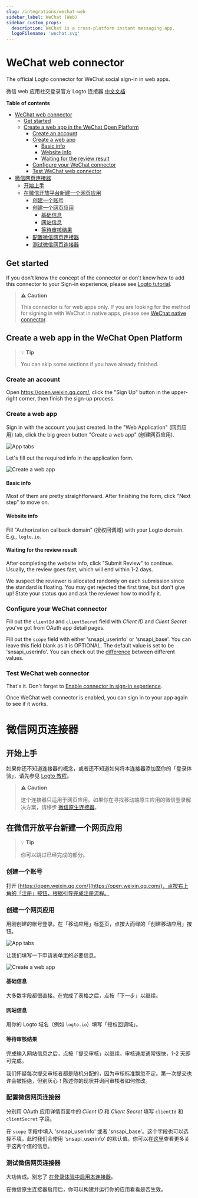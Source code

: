 ```yaml
---
slug: /integrations/wechat-web
sidebar_label: WeChat (Web)
sidebar_custom_props:
  description: WeChat is a cross-platform instant messaging app.
  logoFilename: 'wechat.svg'
---
```



<GuideTip />

# WeChat web connector

The official Logto connector for WeChat social sign-in in web apps.

微信 web 应用社交登录官方 Logto 连接器 [中文文档](#微信网页连接器)

**Table of contents**

- [WeChat web connector](#wechat-web-connector)
  - [Get started](#get-started)
  - [Create a web app in the WeChat Open Platform](#create-a-web-app-in-the-wechat-open-platform)
    - [Create an account](#create-an-account)
    - [Create a web app](#create-a-web-app)
      - [Basic info](#basic-info)
      - [Website info](#website-info)
      - [Waiting for the review result](#waiting-for-the-review-result)
    - [Configure your WeChat connector](#configure-your-wechat-connector)
    - [Test WeChat web connector](#test-wechat-web-connector)
- [微信网页连接器](#微信网页连接器)
  - [开始上手](#开始上手)
  - [在微信开放平台新建一个网页应用](#在微信开放平台新建一个网页应用)
    - [创建一个账号](#创建一个账号)
    - [创建一个网页应用](#创建一个网页应用)
      - [基础信息](#基础信息)
      - [网站信息](#网站信息)
      - [等待审核结果](#等待审核结果)
    - [配置微信网页连接器](#配置微信网页连接器)
    - [测试微信网页连接器](#测试微信网页连接器)

## Get started

If you don't know the concept of the connector or don't know how to add this connector to your Sign-in experience, please see [Logto tutorial](https://docs.logto.io/docs/tutorials/get-started/enable-social-sign-in).

> **⚠️ Caution**
>
> This connector is for web apps only. If you are looking for the method for signing in with WeChat in native apps, please see [WeChat native connector](https://github.com/logto-io/logto/tree/master/packages/connectors/connector-wechat-native).

## Create a web app in the WeChat Open Platform

> 💡 **Tip**
>
> You can skip some sections if you have already finished.

### Create an account

Open https://open.weixin.qq.com/, click the "Sign Up" button in the upper-right corner, then finish the sign-up process.

### Create a web app

Sign in with the account you just created. In the "Web Application" (网页应用) tab, click the big green button "Create a web app" (创建网页应用).

![App tabs](./assets/app-tabs.png)

Let's fill out the required info in the application form.

![Create a web app](./assets/create-web-app.png)

#### Basic info

Most of them are pretty straightforward. After finishing the form, click "Next step" to move on.

#### Website info

Fill "Authorization callback domain" (授权回调域) with your Logto domain. E.g., `logto.io`.

#### Waiting for the review result

After completing the website info, click "Submit Review" to continue. Usually, the review goes fast, which will end within 1-2 days.

We suspect the reviewer is allocated randomly on each submission since the standard is floating. You may get rejected the first time, but don't give up! State your status quo and ask the reviewer how to modify it.

### Configure your WeChat connector

Fill out the `clientId` and `clientSecret` field with _Client ID_ and _Client Secret_ you've got from OAuth app detail pages.

Fill out the `scope` field with either 'snsapi_userinfo' or 'snsapi_base'. You can leave this field blank as it is OPTIONAL. The default value is set to be 'snsapi_userinfo'. You can check out the [difference](https://developers.weixin.qq.com/doc/offiaccount/OA_Web_Apps/Wechat_webpage_authorization.html) between different values.

### Test WeChat web connector

That's it. Don't forget to [Enable connector in sign-in experience](https://docs.logto.io/docs/tutorials/get-started/passwordless-sign-in-by-adding-connectors#enable-social-sign-in).

Once WeChat web connector is enabled, you can sign in to your app again to see if it works.

# 微信网页连接器

## 开始上手

如果你还不知道连接器的概念，或者还不知道如何将本连接器添加至你的「登录体验」，请先参见 [Logto 教程](https://docs.logto.io/zh-cn/docs/tutorials/get-started/enable-social-sign-in)。

> **⚠️ Caution**
>
> 这个连接器只适用于网页应用。如果你在寻找移动端原生应用的微信登录解决方案，请移步 [微信原生连接器](https://github.com/logto-io/logto/tree/master/packages/connectors/connector-wechat-native)。

## 在微信开放平台新建一个网页应用

> 💡 **Tip**
>
> 你可以跳过已经完成的部分。

### 创建一个账号

打开 [https://open.weixin.qq.com/](https://open.weixin.qq.com/)，点按右上角的「注册」按钮，根据引导完成注册流程。

### 创建一个网页应用

用刚创建的帐号登录。在「移动应用」标签页，点按大而绿的「创建移动应用」按钮。

![App tabs](./assets/app-tabs.png)

让我们填写一下申请表单里的必要信息。

![Create a web app](./assets/create-web-app.png)

#### 基础信息

大多数字段都很直接。在完成了表格之后，点按「下一步」以继续。

#### 网站信息

用你的 Logto 域名（例如 `logto.io`）填写「授权回调域」。

#### 等待审核结果

完成输入网站信息之后，点按「提交审核」以继续。审核速度通常很快，1-2 天即可完成。

我们怀疑每次提交审核者都是随机分配的，因为审核标准飘忽不定。第一次提交也许会被拒绝，但别灰心！陈述你的现状并询问审核者如何修改。

### 配置微信网页连接器

分别用 OAuth 应用详情页面中的 _Client ID_ 和 _Client Secret_ 填写 `clientId` 和 `clientSecret` 字段。

在 `scope` 字段中填入 'snsapi_userinfo' 或者 'snsapi_base'。这个字段也可以选择不填，此时我们会使用 'snsapi_userinfo' 的默认值。你可以在[这里](https://developers.weixin.qq.com/doc/offiaccount/OA_Web_Apps/Wechat_webpage_authorization.html)查看更多关于这两个值的信息。

### 测试微信网页连接器

大功告成。别忘了 [在登录体验中启用本连接器](https://docs.logto.io/docs/tutorials/get-started/passwordless-sign-in-by-adding-connectors#enable-social-sign-in)。

在微信原生连接器启用后，你可以构建并运行你的应用看看是否生效。
